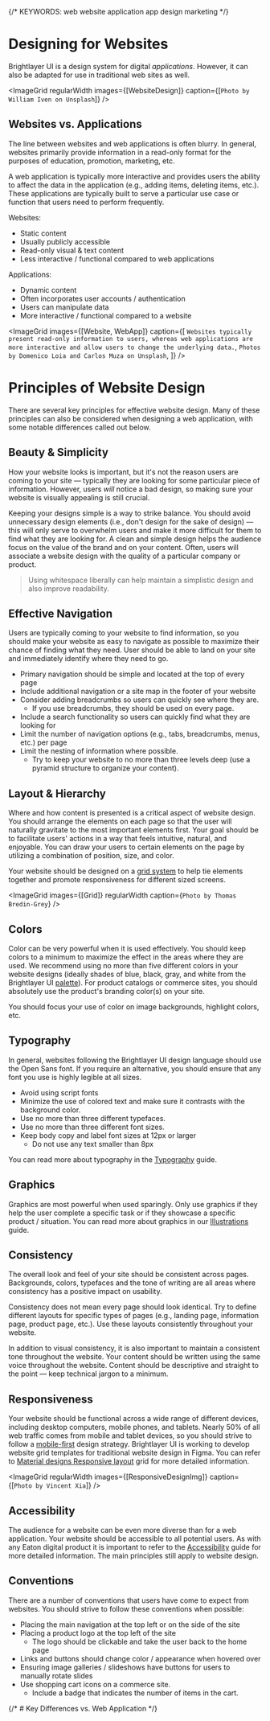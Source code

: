 
{/* KEYWORDS: web website application app design marketing */}

# Designing for Websites

Brightlayer UI is a design system for digital _applications_. However, it can also be adapted for use in traditional web sites as well.

<ImageGrid regularWidth images={[WebsiteDesign]} caption={[`Photo by William Iven on Unsplash`]} />

## Websites vs. Applications

The line between websites and web applications is often blurry. In general, websites primarily provide information in a read-only format for the purposes of education, promotion, marketing, etc.

A web application is typically more interactive and provides users the ability to affect the data in the application (e.g., adding items, deleting items, etc.). These applications are typically built to serve a particular use case or function that users need to perform frequently.

Websites:

-   Static content
-   Usually publicly accessible
-   Read-only visual & text content
-   Less interactive / functional compared to web applications

Applications:

-   Dynamic content
-   Often incorporates user accounts / authentication
-   Users can manipulate data
-   More interactive / functional compared to a website

<ImageGrid
    images={[Website, WebApp]}
    caption={[
        `Websites typically present read-only information to users, whereas web applications are more interactive and allow users to change the underlying data.`,
        `Photos by Domenico Loia and Carlos Muza on Unsplash`,
    ]}
/>
<Divider />

# Principles of Website Design

There are several key principles for effective website design. Many of these principles can also be considered when designing a web application, with some notable differences called out below.

## Beauty & Simplicity

How your website looks is important, but it's not the reason users are coming to your site — typically they are looking for some particular piece of information. However, users _will_ notice a bad design, so making sure your website is visually appealing is still crucial.

Keeping your designs simple is a way to strike balance. You should avoid unnecessary design elements (i.e., don't design for the sake of design) — this will only serve to overwhelm users and make it more difficult for them to find what they are looking for. A clean and simple design helps the audience focus on the value of the brand and on your content. Often, users will associate a website design with the quality of a particular company or product.

> Using whitespace liberally can help maintain a simplistic design and also improve readability.

## Effective Navigation

Users are typically coming to your website to find information, so you should make your website as easy to navigate as possible to maximize their chance of finding what they need. User should be able to land on your site and immediately identify where they need to go.

-   Primary navigation should be simple and located at the top of every page
-   Include additional navigation or a site map in the footer of your website
-   Consider adding breadcrumbs so users can quickly see where they are.
    -   If you use breadcrumbs, they should be used on every page.
-   Include a search functionality so users can quickly find what they are looking for
-   Limit the number of navigation options (e.g., tabs, breadcrumbs, menus, etc.) per page
-   Limit the nesting of information where possible.
    -   Try to keep your website to no more than three levels deep (use a pyramid structure to organize your content).

## Layout & Hierarchy

Where and how content is presented is a critical aspect of website design. You should arrange the elements on each page so that the user will naturally gravitate to the most important elements first. Your goal should be to facilitate users' actions in a way that feels intuitive, natural, and enjoyable. You can draw your users to certain elements on the page by utilizing a combination of position, size, and color.

Your website should be designed on a [grid system](https://www.smashingmagazine.com/2017/12/building-better-ui-designs-layout-grids/) to help tie elements together and promote responsiveness for different sized screens.

<ImageGrid images={[Grid]} regularWidth caption={`Photo by Thomas Bredin-Grey`} />

## Colors

Color can be very powerful when it is used effectively. You should keep colors to a minimum to maximize the effect in the areas where they are used. We recommend using no more than five different colors in your website designs (ideally shades of blue, black, gray, and white from the Brightlayer UI [palette](/style/color)). For product catalogs or commerce sites, you should absolutely use the product's branding color(s) on your site.

You should focus your use of color on image backgrounds, highlight colors, etc.

## Typography

In general, websites following the Brightlayer UI design language should use the Open Sans font. If you require an alternative, you should ensure that any font you use is highly legible at all sizes.

-   Avoid using script fonts
-   Minimize the use of colored text and make sure it contrasts with the background color.
-   Use no more than three different typefaces.
-   Use no more than three different font sizes.
-   Keep body copy and label font sizes at 12px or larger
    -   Do not use any text smaller than 8px

You can read more about typography in the [Typography](/style/typography) guide.

## Graphics

Graphics are most powerful when used sparingly. Only use graphics if they help the user complete a specific task or if they showcase a specific product / situation. You can read more about graphics in our [Illustrations](/style/illustrations) guide.

## Consistency

The overall look and feel of your site should be consistent across pages. Backgrounds, colors, typefaces and the tone of writing are all areas where consistency has a positive impact on usability.

Consistency does not mean every page should look identical. Try to define different layouts for specific types of pages (e.g., landing page, information page, product page, etc.). Use these layouts consistently throughout your website.

In addition to visual consistency, it is also important to maintain a consistent tone throughout the website. Your content should be written using the same voice throughout the website. Content should be descriptive and straight to the point — keep technical jargon to a minimum.

## Responsiveness

Your website should be functional across a wide range of different devices, including desktop computers, mobile phones, and tablets. Nearly 50% of all web traffic comes from mobile and tablet devices, so you should strive to follow a [mobile-first](https://medium.com/@Vincentxia77/what-is-mobile-first-design-why-its-important-how-to-make-it-7d3cf2e29d00) design strategy. Brightlayer UI is working to develop website grid templates for traditional website design in Figma. You can refer to [Material designs Responsive layout](https://m2.material.io/design/layout/understanding-layout.html) grid for more detailed information.

<ImageGrid regularWidth images={[ResponsiveDesignImg]} caption={[`Photo by Vincent Xia`]} />

## Accessibility

The audience for a website can be even more diverse than for a web application. Your website should be accessible to all potential users. As with any Eaton digital product it is important to refer to the [Accessibility](/design/accessibility) guide for more detailed information. The main principles still apply to website design.

## Conventions

There are a number of conventions that users have come to expect from websites. You should strive to follow these conventions when possible:

-   Placing the main navigation at the top left or on the side of the site
-   Placing a product logo at the top left of the site
    -   The logo should be clickable and take the user back to the home page
-   Links and buttons should change color / appearance when hovered over
-   Ensuring image galleries / slideshows have buttons for users to manually rotate slides
-   Use shopping cart icons on a commerce site.
    -   Include a badge that indicates the number of items in the cart.

{/* # Key Differences vs. Web Application */}
